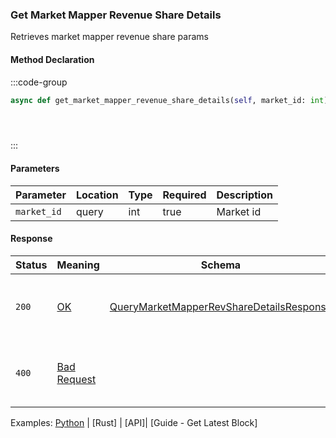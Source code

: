 ### Get Market Mapper Revenue Share Details

Retrieves market mapper revenue share params

#### Method Declaration

:::code-group

```python [Python]
async def get_market_mapper_revenue_share_details(self, market_id: int) -> QueryMarketMapperRevShareDetailsResponse
```

```typescript [TypeScript]
```

```rust [Rust]
```

```url [API]

```

:::

#### Parameters

| Parameter   | Location | Type      | Required | Description                                            |
| ----------- | -------- | --------- | -------- | ------------------------------------------------------ |
| `market_id` | query    | int       | true     | Market id                                              |


#### Response

| Status | Meaning       | Schema                                        | Description                           |
| ------ | ------------- | --------------------------------------------- | ------------------------------------- |
| `200`  | [OK]          | [QueryMarketMapperRevShareDetailsResponse]    | Market mapper revenue share details   |
| `400`  | [Bad Request] |                                               | The request was malformed or invalid. |

Examples: [Python] | [Rust] | [API]| [Guide - Get Latest Block]

[Python]: https://github.com/dydxprotocol/v4-clients/blob/95f2ad4b7d87e2c8f819138fcbe903826af47230/v4-client-py-v2/examples/revenue_share_example.py
[OK]: /types/ok
[QueryMarketMapperRevShareDetailsResponse]: /types/query_market_mapper_revenue_share_details_response
[Bad Request]: /types/bad-request
